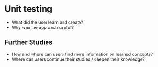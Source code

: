 # Unit testing

- What did the user learn and create?
- Why was the approach useful?

## Further Studies

- How and where can users find more information on learned concepts?
- Where can users continue their studies / deepen their knowledge?
